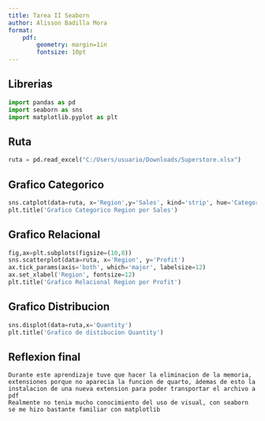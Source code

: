 ```yaml
---
title: Tarea II Seaborn
author: Alisson Badilla Mora
format: 
    pdf: 
        geometry: margin=1in
        fontsize: 10pt
---
```


## Librerias ##

``` python
import pandas as pd
import seaborn as sns
import matplotlib.pyplot as plt
```

## Ruta ##

``` python
ruta = pd.read_excel("C:/Users/usuario/Downloads/Superstore.xlsx")
```

## Grafico Categorico ##

``` python

sns.catplot(data=ruta, x='Region',y='Sales', kind='strip', hue='Category', col='Segment')
plt.title('Grafico Categorico Region por Sales')
``` 

## Grafico Relacional ##

``` python
fig,ax=plt.subplots(figsize=(10,8))
sns.scatterplot(data=ruta, x='Region', y='Profit')
ax.tick_params(axis='both', which='major', labelsize=12)
ax.set_xlabel('Region', fontsize=12)
plt.title('Grafico Relacional Region por Profit')
```

## Grafico Distribucion ##

``` python
sns.displot(data=ruta,x='Quantity')
plt.title('Grafico de distibucion Quantity')
```


## Reflexion final ##
``` text
Durante este aprendizaje tuve que hacer la eliminacion de la memoria, extensiones porque no aparecia la funcion de quarto, ádemas de esto la instalacion de una nueva extension para poder transportar el archivo a pdf
Realmente no tenia mucho conocimiento del uso de visual, con seaborn se me hizo bastante familiar con matplotlib
```
